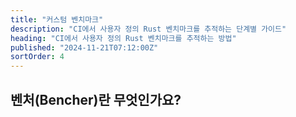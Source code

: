```yaml
---
title: "커스텀 벤치마크"
description: "CI에서 사용자 정의 Rust 벤치마크를 추적하는 단계별 가이드"
heading: "CI에서 사용자 정의 Rust 벤치마크를 추적하는 방법"
published: "2024-11-21T07:12:00Z"
sortOrder: 4
---
```



<Intro
  text="Rust에서 커스텀 벤치마크 하네스를 구축하는 방법"
  url="/ko/learn/benchmarking/rust/custom-harness/"
  name="커스텀"
/>

## 벤처(Bencher)란 무엇인가요?

<BencherIntro />

<Steps
  adapter="json"
  url="/ko/docs/explanation/adapters/#-json"
/>

<JsonInner>
  <CargoBench />
</JsonInner>

<br />

<CallToAction />